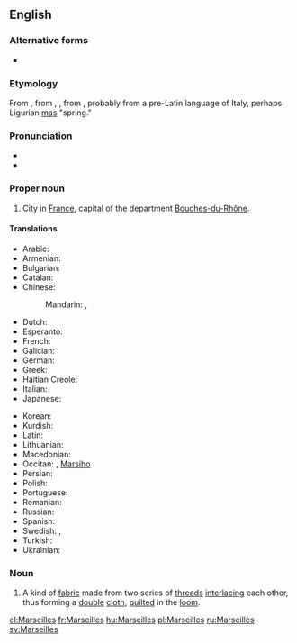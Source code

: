 ==English==
{{wikipedia}}

===Alternative forms===
* {{l|en|Marseille}}

===Etymology===
From {{etyl|fr|en}} {{term|Marseille|lang=fr}}, from {{etyl|la|en}} {{term|Massilia|lang=la}}, {{term|Marsilia|lang=la}}, from {{etyl|grc|en}} {{term|Μασσαλία|lang=grc}}, probably from a pre-Latin language of Italy, perhaps Ligurian [[mas]] "spring."

{{rfe|where did the /r/ come from? also where did the English ''-s'' come from?|lang=en}}

===Pronunciation===
* {{IPA|/mɑː(ɹ)ˈseɪ(l)(z)/|lang=en}}
* {{rhymes|eɪlz|lang=en}}

===Proper noun===
{{en-proper noun}}

# City in [[France]], capital of the department [[Bouches-du-Rhône]].

====Translations====
{{trans-top|city in France}}
* Arabic: {{t|ar|مَرْسِيلْيَا|f}}
* Armenian: {{t|hy|Մարսել}}
* Bulgarian: {{t|bg|Марсилия|f|tr=Marsílija|sc=Cyrl}}
* Catalan: {{t+|ca|Marsella|f}}
* Chinese:
*: Mandarin: {{t|cmn|馬賽|sc=Hani}}, {{t+|cmn|马赛|tr=Mǎsài|sc=Hani}}
* Dutch: {{t|nl|Marseille|n}}
* Esperanto: {{t|eo|Marsejlo}}
* French: {{t+|fr|Marseille|m}}
* Galician: {{t+|gl|Marsella}}
* German: {{t+|de|Marseille|n}}
* Greek: {{t+|el|Μασσαλία}}
* Haitian Creole: {{t|ht|Masey}}
* Italian: {{t+|it|Marsiglia|f}}
* Japanese: {{t|ja|マルセイユ|tr=Maruseiyu|sc=Jpan}}
{{trans-mid}}
* Korean: {{t|ko|마르세이유|tr=Mareuseiyu|sc=Kore}}
* Kurdish: {{t|ku|Masêy|sc=ku-Arab}}
* Latin: {{t|la|Massilia}}
* Lithuanian: {{t|lt|Marselis|m}}
* Macedonian: {{t|mk|Марсеј|m|tr=Marséj}}
* Occitan: {{t+|oc|Marselha|f}}, {{qualifier|Mistralian}} [[Marsiho]]
* Persian: {{t|fa|مارسی|tr=mârsey|sc=fa-Arab}}
* Polish: {{t+|pl|Marsylia|f}}
* Portuguese: {{t|pt|Marselha}}
* Romanian: {{t+|ro|Marsilia|f}}
* Russian: {{t+|ru|Марсе́ль|m}}
* Spanish: {{t+|es|Marsella}}
* Swedish: {{t+|sv|Marseille|n}}, {{t+|sv|Marseilles|n}}
* Turkish: {{t|tr|Marsilya}}
* Ukrainian: {{t|uk|Марсель|m|tr=Marsél’|sc=Cyrl}}
{{trans-bottom}}

===Noun===
{{en-noun|-}}

# A kind of [[fabric]] made from two series of [[thread]]s [[interlace|interlacing]] each other, thus forming a [[double]] [[cloth]], [[quilt]]ed in the [[loom]].

[[el:Marseilles]]
[[fr:Marseilles]]
[[hu:Marseilles]]
[[pl:Marseilles]]
[[ru:Marseilles]]
[[sv:Marseilles]]